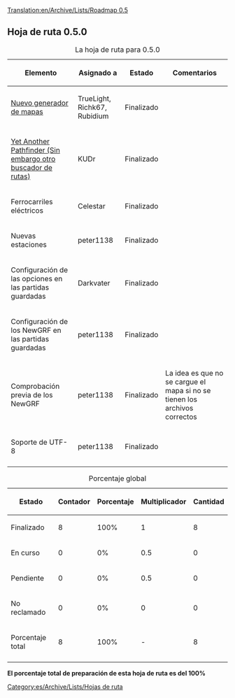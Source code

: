 [[Translation:en/Archive/Lists/Roadmap 0.5]]
{{es/Wiki/Histórico}}
{{es/Archive/Lists/Encabezamiento hoja de ruta|
Anterior=es/Extinta|
Actual=Hoja de ruta 0.5|
Siguiente=es/Archive/Lists/Hoja de ruta 0.6|
}}

== Hoja de ruta 0.5.0 ==

{| border="1"
|+ La hoja de ruta para 0.5.0
|-
! Elemento !! Asignado a !! Estado !! Comentarios
|-
|[[es/Archive/Manual/Terragénesis Perlin|Nuevo generador de mapas]] || TrueLight, Richk67, Rubidium
!class="checked" | Finalizado || 
|-
|[[es/Archive/Manual/YAPF|Yet Another Pathfinder (Sin embargo otro buscador de rutas)]] || KUDr
!class="checked" | Finalizado || 
|-
|Ferrocarriles eléctricos || Celestar
!class="checked" | Finalizado ||
|-
|Nuevas estaciones || peter1138
!class="checked" | Finalizado ||
|-
|Configuración de las opciones en las partidas guardadas || Darkvater
!class="checked" | Finalizado ||
|-
|Configuración de los NewGRF en las partidas guardadas || peter1138
!class="checked" | Finalizado ||
|-
|Comprobación previa de los NewGRF || peter1138
!class="checked" | Finalizado || La idea es que no se cargue el mapa si no se tienen los archivos correctos
|-
|Soporte de UTF-8 || peter1138
!class="checked" | Finalizado || 
|-
|}


{| border="1"
|+ Porcentaje global
|-
! Estado !! Contador !! Porcentaje !! Multiplicador !! Cantidad
|-
!class="checked" | Finalizado || 8 || 100% || 1 || 8
|-
!class="wip" | En curso || 0 || 0% || 0.5 || 0
|-
!class="claimed" | Pendiente || 0 || 0% || 0.5 || 0
|-
!class="unclaimed" | No reclamado || 0 || 0% || 0 || 0
|-
!class="wip" | Porcentaje total
!class="wip" | 8 
!class="wip" | 100% 
!class="wip" | - 
!class="wip" | 8
|-
|}
'''El porcentaje total de preparación de esta hoja de ruta es del 100%'''

[[Category:es/Archive/Lists/Hojas de ruta]]